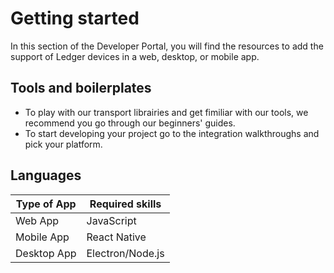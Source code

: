# Getting started

In this section of the Developer Portal, you will find the resources to add the support of Ledger devices in a web, desktop, or mobile app.

## Tools and boilerplates

- To play with our transport librairies and get fimiliar with our tools, we recommend you go through our beginners' guides. 
- To start developing your project go to the integration walkthroughs and pick your platform.

## Languages

| Type of App |  Required skills |
|-------------|------------------|
| Web App     | JavaScript       | 
| Mobile App  | React Native     |
| Desktop App | Electron/Node.js |